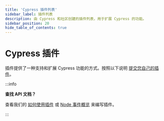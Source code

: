 ```yaml
---
title: 'Cypress 插件列表'
sidebar_label: 插件列表
description: 由 Cypress 和社区创建的插件列表，用于扩展 Cypress 的功能。
sidebar_position: 20
hide_table_of_contents: true
---
```


<ProductHeading product="app" />

# Cypress 插件


插件提供了一种支持和扩展 Cypress 功能的方式。按照以下说明
[提交您自己的插件](https://github.com/cypress-io/cypress-documentation/blob/master/CONTRIBUTING.md#adding-plugins)。

:::info

<strong>查找 API 文档？</strong>

查看我们的 [如何使用插件](/app/plugins/plugins-guide) 或
[Node 事件概览](/api/node-events/overview) 来编写插件。

:::

<PluginsList />